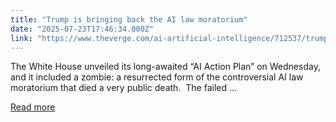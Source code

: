```yaml
---
title: "Trump is bringing back the AI law moratorium"
date: "2025-07-23T17:46:34.000Z"
link: "https://www.theverge.com/ai-artificial-intelligence/712537/trump-ai-action-plan-white-house-ai-law-moratorium"
---
```


The White House unveiled its long-awaited “AI Action Plan” on Wednesday, and it included a zombie: a resurrected form of the controversial AI law moratorium that died a very public death. 
The failed ...

[Read more](https://www.theverge.com/ai-artificial-intelligence/712537/trump-ai-action-plan-white-house-ai-law-moratorium)
